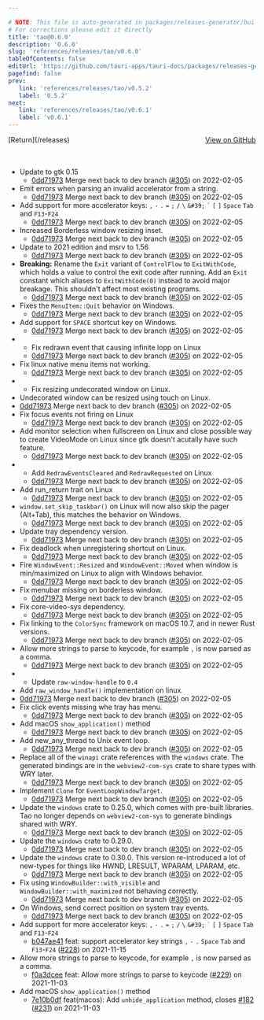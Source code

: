 ```yaml
---

# NOTE: This file is auto-generated in packages/releases-generator/build.ts
# For corrections please edit it directly
title: 'tao@0.6.0'
description: '0.6.0'
slug: 'references/releases/tao/v0.6.0'
tableOfContents: false
editUrl: 'https://github.com/tauri-apps/tauri-docs/packages/releases-generator/build.ts'
pagefind: false
prev:
   link: 'references/releases/tao/v0.5.2'
   label: '0.5.2'
next:
   link: 'references/releases/tao/v0.6.1'
   label: 'v0.6.1'
---
```


			

<ReleaseSidebar slug="references/releases/tao"  packageName="tao" />

<div style="margin-bottom:3rem; display: flex; justify-content: space-between; align-items: center"><span>[Return](/releases)</span><span><a href="https://github.com/tauri-apps/tao/releases/tag/tao-v0.6.0">View on GitHub</a></span></div>

- Update to gtk 0.15
  - [0dd71973](https://github.com/tauri-apps/tao/commit/0dd7197326fc885150f07ebc3127fd8452a36f00) Merge next back to dev branch ([#305](https://github.com/tauri-apps/tao/pull/305)) on 2022-02-05
- Emit errors when parsing an invalid accelerator from a string.
  - [0dd71973](https://github.com/tauri-apps/tao/commit/0dd7197326fc885150f07ebc3127fd8452a36f00) Merge next back to dev branch ([#305](https://github.com/tauri-apps/tao/pull/305)) on 2022-02-05
- Add support for more accelerator keys: `,` `-` `.` `=` `;` `/` `\` `&#39;` `` ` `` `[` `]` `Space` `Tab` and `F13`-`F24`
  - [0dd71973](https://github.com/tauri-apps/tao/commit/0dd7197326fc885150f07ebc3127fd8452a36f00) Merge next back to dev branch ([#305](https://github.com/tauri-apps/tao/pull/305)) on 2022-02-05
- Increased Borderless window resizing inset.
  - [0dd71973](https://github.com/tauri-apps/tao/commit/0dd7197326fc885150f07ebc3127fd8452a36f00) Merge next back to dev branch ([#305](https://github.com/tauri-apps/tao/pull/305)) on 2022-02-05
- Update to 2021 edition and msrv to 1.56
  - [0dd71973](https://github.com/tauri-apps/tao/commit/0dd7197326fc885150f07ebc3127fd8452a36f00) Merge next back to dev branch ([#305](https://github.com/tauri-apps/tao/pull/305)) on 2022-02-05
- **Breaking:** Rename the `Exit` variant of `ControlFlow` to `ExitWithCode`, which holds a value to control the exit code after running. Add an `Exit` constant which aliases to `ExitWithCode(0)` instead to avoid major breakage. This shouldn&#39;t affect most existing programs.
  - [0dd71973](https://github.com/tauri-apps/tao/commit/0dd7197326fc885150f07ebc3127fd8452a36f00) Merge next back to dev branch ([#305](https://github.com/tauri-apps/tao/pull/305)) on 2022-02-05
- Fixes the `MenuItem::Quit` behavior on Windows.
  - [0dd71973](https://github.com/tauri-apps/tao/commit/0dd7197326fc885150f07ebc3127fd8452a36f00) Merge next back to dev branch ([#305](https://github.com/tauri-apps/tao/pull/305)) on 2022-02-05
- Add support for `SPACE` shortcut key on Windows.
  - [0dd71973](https://github.com/tauri-apps/tao/commit/0dd7197326fc885150f07ebc3127fd8452a36f00) Merge next back to dev branch ([#305](https://github.com/tauri-apps/tao/pull/305)) on 2022-02-05
- - Fix redrawn event that causing infinite lopp on Linux
  - [0dd71973](https://github.com/tauri-apps/tao/commit/0dd7197326fc885150f07ebc3127fd8452a36f00) Merge next back to dev branch ([#305](https://github.com/tauri-apps/tao/pull/305)) on 2022-02-05
- Fix linux native menu items not working.
  - [0dd71973](https://github.com/tauri-apps/tao/commit/0dd7197326fc885150f07ebc3127fd8452a36f00) Merge next back to dev branch ([#305](https://github.com/tauri-apps/tao/pull/305)) on 2022-02-05
- - Fix resizing undecorated window on Linux.
- Undecorated window can be resized using touch on Linux.
- [0dd71973](https://github.com/tauri-apps/tao/commit/0dd7197326fc885150f07ebc3127fd8452a36f00) Merge next back to dev branch ([#305](https://github.com/tauri-apps/tao/pull/305)) on 2022-02-05
- Fix focus events not firing on Linux
  - [0dd71973](https://github.com/tauri-apps/tao/commit/0dd7197326fc885150f07ebc3127fd8452a36f00) Merge next back to dev branch ([#305](https://github.com/tauri-apps/tao/pull/305)) on 2022-02-05
- Add monitor selection when fullscreen on Linux and close possible way to create VideoMode on Linux since gtk doesn&#39;t acutally have such feature.
  - [0dd71973](https://github.com/tauri-apps/tao/commit/0dd7197326fc885150f07ebc3127fd8452a36f00) Merge next back to dev branch ([#305](https://github.com/tauri-apps/tao/pull/305)) on 2022-02-05
- - Add `RedrawEventsCleared` and `RedrawRequested` on Linux
  - [0dd71973](https://github.com/tauri-apps/tao/commit/0dd7197326fc885150f07ebc3127fd8452a36f00) Merge next back to dev branch ([#305](https://github.com/tauri-apps/tao/pull/305)) on 2022-02-05
- Add run_return trait on Linux
  - [0dd71973](https://github.com/tauri-apps/tao/commit/0dd7197326fc885150f07ebc3127fd8452a36f00) Merge next back to dev branch ([#305](https://github.com/tauri-apps/tao/pull/305)) on 2022-02-05
- `window.set_skip_taskbar()` on Linux will now also skip the pager (Alt+Tab), this matches the behavior on Windows.
  - [0dd71973](https://github.com/tauri-apps/tao/commit/0dd7197326fc885150f07ebc3127fd8452a36f00) Merge next back to dev branch ([#305](https://github.com/tauri-apps/tao/pull/305)) on 2022-02-05
- Update tray dependency version.
  - [0dd71973](https://github.com/tauri-apps/tao/commit/0dd7197326fc885150f07ebc3127fd8452a36f00) Merge next back to dev branch ([#305](https://github.com/tauri-apps/tao/pull/305)) on 2022-02-05
- Fix deadlock when unregistering shortcut on Linux.
  - [0dd71973](https://github.com/tauri-apps/tao/commit/0dd7197326fc885150f07ebc3127fd8452a36f00) Merge next back to dev branch ([#305](https://github.com/tauri-apps/tao/pull/305)) on 2022-02-05
- Fire `WindowEvent::Resized` and `WindowEvent::Moved` when window is min/maximized on Linux to align with Windows behavior.
  - [0dd71973](https://github.com/tauri-apps/tao/commit/0dd7197326fc885150f07ebc3127fd8452a36f00) Merge next back to dev branch ([#305](https://github.com/tauri-apps/tao/pull/305)) on 2022-02-05
- Fix menubar missing on borderless window.
  - [0dd71973](https://github.com/tauri-apps/tao/commit/0dd7197326fc885150f07ebc3127fd8452a36f00) Merge next back to dev branch ([#305](https://github.com/tauri-apps/tao/pull/305)) on 2022-02-05
- Fix core-video-sys dependency.
  - [0dd71973](https://github.com/tauri-apps/tao/commit/0dd7197326fc885150f07ebc3127fd8452a36f00) Merge next back to dev branch ([#305](https://github.com/tauri-apps/tao/pull/305)) on 2022-02-05
- Fix linking to the `ColorSync` framework on macOS 10.7, and in newer Rust versions.
  - [0dd71973](https://github.com/tauri-apps/tao/commit/0dd7197326fc885150f07ebc3127fd8452a36f00) Merge next back to dev branch ([#305](https://github.com/tauri-apps/tao/pull/305)) on 2022-02-05
- Allow more strings to parse to keycode, for example `,` is now parsed as a comma.
  - [0dd71973](https://github.com/tauri-apps/tao/commit/0dd7197326fc885150f07ebc3127fd8452a36f00) Merge next back to dev branch ([#305](https://github.com/tauri-apps/tao/pull/305)) on 2022-02-05
- - Update `raw-window-handle` to `0.4`
- Add `raw_window_handle()` implementation on linux.
- [0dd71973](https://github.com/tauri-apps/tao/commit/0dd7197326fc885150f07ebc3127fd8452a36f00) Merge next back to dev branch ([#305](https://github.com/tauri-apps/tao/pull/305)) on 2022-02-05
- Fix click events missing whe tray has menu.
  - [0dd71973](https://github.com/tauri-apps/tao/commit/0dd7197326fc885150f07ebc3127fd8452a36f00) Merge next back to dev branch ([#305](https://github.com/tauri-apps/tao/pull/305)) on 2022-02-05
- Add macOS `show_application()` method
  - [0dd71973](https://github.com/tauri-apps/tao/commit/0dd7197326fc885150f07ebc3127fd8452a36f00) Merge next back to dev branch ([#305](https://github.com/tauri-apps/tao/pull/305)) on 2022-02-05
- Add new_any_thread to Unix event loop.
  - [0dd71973](https://github.com/tauri-apps/tao/commit/0dd7197326fc885150f07ebc3127fd8452a36f00) Merge next back to dev branch ([#305](https://github.com/tauri-apps/tao/pull/305)) on 2022-02-05
- Replace all of the `winapi` crate references with the `windows` crate. The generated bindings are in the `webview2-com-sys` crate to share types with WRY later.
  - [0dd71973](https://github.com/tauri-apps/tao/commit/0dd7197326fc885150f07ebc3127fd8452a36f00) Merge next back to dev branch ([#305](https://github.com/tauri-apps/tao/pull/305)) on 2022-02-05
- Implement `Clone` for `EventLoopWindowTarget`.
  - [0dd71973](https://github.com/tauri-apps/tao/commit/0dd7197326fc885150f07ebc3127fd8452a36f00) Merge next back to dev branch ([#305](https://github.com/tauri-apps/tao/pull/305)) on 2022-02-05
- Update the `windows` crate to 0.25.0, which comes with pre-built libraries. Tao no longer depends on `webview2-com-sys` to generate bindings shared with WRY.
  - [0dd71973](https://github.com/tauri-apps/tao/commit/0dd7197326fc885150f07ebc3127fd8452a36f00) Merge next back to dev branch ([#305](https://github.com/tauri-apps/tao/pull/305)) on 2022-02-05
- Update the `windows` crate to 0.29.0.
  - [0dd71973](https://github.com/tauri-apps/tao/commit/0dd7197326fc885150f07ebc3127fd8452a36f00) Merge next back to dev branch ([#305](https://github.com/tauri-apps/tao/pull/305)) on 2022-02-05
- Update the `windows` crate to 0.30.0. This version re-introduced a lot of new-types for things like HWND, LRESULT, WPARAM, LPARAM, etc.
  - [0dd71973](https://github.com/tauri-apps/tao/commit/0dd7197326fc885150f07ebc3127fd8452a36f00) Merge next back to dev branch ([#305](https://github.com/tauri-apps/tao/pull/305)) on 2022-02-05
- Fix using `WindowBuilder::with_visible` and `WindowBuilder::with_maximized` not behaving correctly.
  - [0dd71973](https://github.com/tauri-apps/tao/commit/0dd7197326fc885150f07ebc3127fd8452a36f00) Merge next back to dev branch ([#305](https://github.com/tauri-apps/tao/pull/305)) on 2022-02-05
- On Windows, send correct position on system tray events.
  - [0dd71973](https://github.com/tauri-apps/tao/commit/0dd7197326fc885150f07ebc3127fd8452a36f00) Merge next back to dev branch ([#305](https://github.com/tauri-apps/tao/pull/305)) on 2022-02-05
- Add support for more accelerator keys: `,` `-` `.` `=` `;` `/` `\` `&#39;` `` ` `` `[` `]` `Space` `Tab` and `F13`-`F24`
  - [b047ae41](https://github.com/tauri-apps/tao/commit/b047ae41a83b94cb140cb3a3decd1ddb4ea6d405) feat: support accelerator key strings `,` `-` `.` `Space` `Tab` and `F13`-`F24` ([#228](https://github.com/tauri-apps/tao/pull/228)) on 2021-11-15
- Allow more strings to parse to keycode, for example `,` is now parsed as a comma.
  - [f0a3dcee](https://github.com/tauri-apps/tao/commit/f0a3dceec585cbfa6749746fdf59054d17ab4d0b) feat: Allow more strings to parse to keycode ([#229](https://github.com/tauri-apps/tao/pull/229)) on 2021-11-03
- Add macOS `show_application()` method
  - [7e10b0df](https://github.com/tauri-apps/tao/commit/7e10b0dfd5018aa3dc326ca99f663efe92a255df) feat(macos): Add `unhide_application` method, closes [#182](https://github.com/tauri-apps/tao/pull/182) ([#231](https://github.com/tauri-apps/tao/pull/231)) on 2021-11-03

